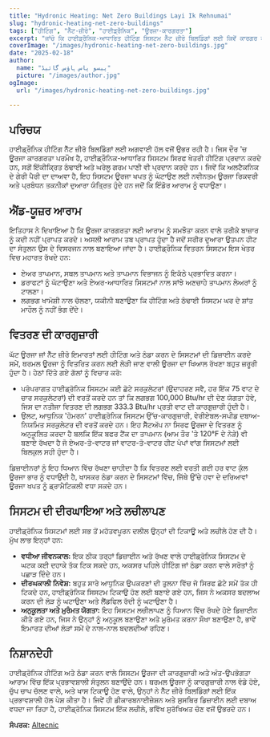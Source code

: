 ```yaml
---
title: "Hydronic Heating: Net Zero Buildings Layi Ik Rehnumai"
slug: "hydronic-heating-net-zero-buildings"
tags: ["ਹੀਟਿੰਗ", "ਨੈੱਟ-ਜ਼ੀਰੋ", "ਹਾਈਡ੍ਰੌਨਿਕ", "ਊਰਜਾ-ਕਾਰਗਰਤਾ"]
excerpt: "ਜਾਂਚੋ ਕਿ ਹਾਈਡ੍ਰੌਨਿਕ-ਆਧਾਰਿਤ ਹੀਟਿੰਗ ਸਿਸਟਮ ਨੈੱਟ ਜ਼ੀਰੋ ਬਿਲਡਿੰਗਾਂ ਲਈ ਕਿਵੇਂ ਕਾਰਗਰ ਹੱਲ ਪੇਸ਼ ਕਰਦੇ ਹਨ ਜਦੋਂਕਿ ਉੱਚ ਸੁਖਾਣ ਪੱਧਰ ਨੂੰ ਬਣਾਏ ਰੱਖਦੇ ਹਨ।"
coverImage: "/images/hydronic-heating-net-zero-buildings.jpg"
date: "2025-02-18"
author:
  name: "پیسو پاس ہاؤس گائیڈ"
  picture: "/images/author.jpg"
ogImage:
  url: "/images/hydronic-heating-net-zero-buildings.jpg"

---
```

## ਪਰਿਚਯ

ਹਾਈਡ੍ਰੌਨਿਕ ਹੀਟਿੰਗ ਨੈੱਟ ਜ਼ੀਰੋ ਬਿਲਡਿੰਗਾਂ ਲਈ ਅਗਵਾਈ ਹੱਲ ਵਜੋਂ ਉਭਰ ਰਹੀ ਹੈ। ਜਿਸ ਦੌਰ 'ਚ ਊਰਜਾ ਕਾਰਗਰਤਾ ਪਰਮੌਖ ਹੈ, ਹਾਈਡ੍ਰੌਨਿਕ-ਆਧਾਰਿਤ ਸਿਸਟਮ ਸਿਰਫ ਖੇਤਰੀ ਹੀਟਿੰਗ ਪ੍ਰਦਾਨ ਕਰਦੇ ਹਨ, ਸਗੋਂ ਇੱਕੀਕ੍ਰਿਤ ਠੰਢਾਈ ਅਤੇ ਘਰੇਲੂ ਗਰਮ ਪਾਣੀ ਵੀ ਪ੍ਰਦਾਨ ਕਰਦੇ ਹਨ। ਜਿਵੇਂ ਕਿ ਅਲਟੈਕਨਿਕ ਦੇ ਗੇਰੀ ਪੈਰੀ ਦਾ ਦਾਅਵਾ ਹੈ, ਇਹ ਸਿਸਟਮ ਊਰਜਾ ਖਪਤ ਨੂੰ ਘੱਟਾਉਣ ਲਈ ਨਵੀਨਤਮ ਊਰਜਾ ਰਿਕਵਰੀ ਅਤੇ ਪ੍ਰਬੰਧਨ ਤਕਨੀਕਾਂ ਦੁਆਰਾ ਯੰਤ੍ਰਿਤ ਹੁੰਦੇ ਹਨ ਜਦੋਂ ਕਿ ਇੰਡੋਰ ਆਰਾਮ ਨੂੰ ਵਧਾਉਣਾ।

## ਐਂਡ-ਯੂਜ਼ਰ ਆਰਾਮ

ਇਤਿਹਾਸ ਨੇ ਦਿਖਾਇਆ ਹੈ ਕਿ ਊਰਜਾ ਕਾਰਗਰਤਾ ਲਈ ਆਰਾਮ ਨੂੰ ਸਮਝੌਤਾ ਕਰਨ ਵਾਲੇ ਤਰੀਕੇ ਬਾਜ਼ਾਰ ਨੂੰ ਕਦੀ ਨਹੀਂ ਪ੍ਰਾਪਤ ਕਰਦੇ। ਅਸਲੀ ਆਰਾਮ ਤਬ ਪ੍ਰਾਪਤ ਹੁੰਦਾ ਹੈ ਜਦੋਂ ਸਰੀਰ ਦੁਆਰਾ ਉਤਪਨ ਹੀਟ ਦਾ ਸੰਤੁਲਨ ਉਸ ਦੇ ਵਿਸਰਜਨ ਨਾਲ ਬਣਾਇਆ ਜਾਂਦਾ ਹੈ। ਹਾਈਡ੍ਰੌਨਿਕ ਵਿਤਰਨ ਸਿਸਟਮ ਇਸ ਖੇਤਰ ਵਿਚ ਮਹਾਰਤ ਰੱਖਦੇ ਹਨ:

- ਏਅਰ ਤਾਪਮਾਨ, ਸਥਲ ਤਾਪਮਾਨ ਅਤੇ ਤਾਪਮਾਨ ਵਿਭਾਜਨ ਨੂੰ ਇਕੱਠੇ ਪ੍ਰਭਾਵਿਤ ਕਰਨਾ।
- ਡਰਾਫਟਾਂ ਨੂੰ ਘੱਟਾਉਣਾ ਅਤੇ ਏਅਰ-ਆਧਾਰਿਤ ਸਿਸਟਮਾਂ ਨਾਲ ਸਾਂਝੇ ਅਣਚਾਹੇ ਤਾਪਮਾਨ ਲੇਅਰਾਂ ਨੂੰ ਟਾਲਣਾ।
- ਲਗਭਗ ਖਾਮੋਸ਼ੀ ਨਾਲ ਚੱਲਣਾ, ਯਕੀਨੀ ਬਣਾਉਣਾ ਕਿ ਹੀਟਿੰਗ ਅਤੇ ਠੰਢਾਈ ਸਿਸਟਮ ਘਰ ਦੇ ਸ਼ਾਂਤ ਮਾਹੌਲ ਨੂੰ ਨਹੀਂ ਭੰਗ ਦੇਂਦੇ।
## ਵਿਤਰਣ ਦੀ ਕਾਰਗੁਜ਼ਾਰੀ

ਘੱਟ ਊਰਜਾ ਜਾਂ ਨੈੱਟ ਜ਼ੀਰੋ ਇਮਾਰਤਾਂ ਲਈ ਹੀਟਿੰਗ ਅਤੇ ਠੰਡਾ ਕਰਨ ਦੇ ਸਿਸਟਮਾਂ ਦੀ ਡਿਜ਼ਾਈਨ ਕਰਦੇ ਸਮੇਂ, ਥਰਮਲ ਊਰਜਾ ਨੂੰ ਵਿਤਰਿਤ ਕਰਨ ਲਈ ਲੋੜੀ ਜਾਣ ਵਾਲੀ ਊਰਜਾ ਦਾ ਖਿਆਲ ਰੱਖਣਾ ਬਹੁਤ ਜ਼ਰੂਰੀ ਹੁੰਦਾ ਹੈ। ਹੇਠਾਂ ਦਿੱਤੇ ਗਏ ਗੱਲਾਂ ਨੂੰ ਵਿਚਾਰ ਕਰੋ:

- ਪਰੰਪਰਾਗਤ ਹਾਈਡ੍ਰੋਨਿਕ ਸਿਸਟਮ ਕਈ ਛੋਟੇ ਸਰਕੁਲੇਟਰਾਂ (ਉਦਾਹਰਣ ਸਵੈ, ਹਰ ਇੱਕ 75 ਵਾਟ ਦੇ ਚਾਰ ਸਰਕੁਲੇਟਰਾਂ) ਦੀ ਵਰਤੋਂ ਕਰਦੇ ਹਨ ਤਾਂ ਕਿ ਲਗਭਗ 100,000 Btu/hr ਦੀ ਦੇਣ ਯੋਗਤਾ ਹੋਵੇ, ਜਿਸ ਦਾ ਨਤੀਜਾ ਵਿਤਰਣ ਦੀ ਲਗਭਗ 333.3 Btu/hr ਪ੍ਰਤੀ ਵਾਟ ਦੀ ਕਾਰਗੁਜ਼ਾਰੀ ਹੁੰਦੀ ਹੈ।
- ਉਲਟ, ਆਧੁਨਿਕ 'ਹੋਮਰਨ' ਹਾਈਡ੍ਰੋਨਿਕ ਸਿਸਟਮ ਉੱਚ-ਕਾਰਗੁਜ਼ਾਰੀ, ਵੇਰੀਏਬਲ-ਸਪੀਡ ਦਬਾਅ-ਨਿਯਮਿਤ ਸਰਕੁਲੇਟਰ ਦੀ ਵਰਤੋਂ ਕਰਦੇ ਹਨ। ਇਹ ਸੈੱਟਅੱਪ ਨਾ ਸਿਰਫ ਊਰਜਾ ਦੇ ਵਿਤਰਣ ਨੂੰ ਅਨੁਕੂਲਿਤ ਕਰਦਾ ਹੈ ਬਲਕਿ ਇੱਕ ਬਫਰ ਟੈਂਕ ਦਾ ਤਾਪਮਾਨ (ਆਮ ਤੌਰ 'ਤੇ 120°F ਦੇ ਨੇੜੇ) ਵੀ ਬਣਾਏ ਰੱਖਦਾ ਹੈ ਜੋ ਏਅਰ-ਤੋ-ਵਾਟਰ ਜਾਂ ਵਾਟਰ-ਤੋ-ਵਾਟਰ ਹੀਟ ਪੰਪਾਂ ਵਾਂਗ ਸਿਸਟਮਾਂ ਲਈ ਬਿਲਕੁਲ ਸਹੀ ਹੁੰਦਾ ਹੈ।

ਡਿਜ਼ਾਈਨਰਾਂ ਨੂੰ ਇਹ ਧਿਆਨ ਵਿੱਚ ਰੱਖਣਾ ਚਾਹੀਦਾ ਹੈ ਕਿ ਵਿਤਰਣ ਲਈ ਵਰਤੀ ਗਈ ਹਰ ਵਾਟ ਕੁੱਲ ਊਰਜਾ ਭਾਰ ਨੂੰ ਵਧਾਉਂਦੀ ਹੈ, ਖਾਸਕਰ ਠੰਡਾ ਕਰਨ ਦੇ ਸਿਸਟਮਾਂ ਵਿੱਚ, ਜਿੱਥੇ ਉੱਚੇ ਹਵਾ ਦੇ ਦਰਿਆਵਾਂ ਊਰਜਾ ਖਪਤ ਨੂੰ ਡ੍ਰਾਮੈਟਿਕਲੀ ਵਧਾ ਸਕਦੇ ਹਨ।
## ਸਿਸਟਮ ਦੀ ਦੀਰਘਾਇਆ ਅਤੇ ਲਚੀਲਾਪਣ

ਹਾਈਡ੍ਰੋਨਿਕ ਸਿਸਟਮਾਂ ਲਈ ਸਭ ਤੋਂ ਮਹੱਤਵਪੂਰਨ ਦਲੀਲ ਉਨ੍ਹਾਂ ਦੀ ਟਿਕਾਊ ਅਤੇ ਲਚੀਲੇ ਹੋਣ ਦੀ ਹੈ। ਮੁੱਖ ਲਾਭ ਇਨ੍ਹਾਂ ਹਨ:

- **ਵਧੀਆ ਜੀਵਨਕਾਲ:** ਇਕ ਠੀਕ ਤਰ੍ਹਾਂ ਡਿਜ਼ਾਈਨ ਅਤੇ ਰੱਖਣ ਵਾਲੇ ਹਾਈਡ੍ਰੋਨਿਕ ਸਿਸਟਮ ਦੇ ਘਟਕ ਕਈ ਦਹਾਕੇ ਤੱਕ ਟਿਕ ਸਕਦੇ ਹਨ, ਅਕਸਰ ਪਹਿਲੇ ਹੀਟਿੰਗ ਜਾਂ ਠੰਡਾ ਕਰਨ ਵਾਲੇ ਸਰੋਤਾਂ ਨੂੰ ਪਛਾੜ ਦਿੰਦੇ ਹਨ।
- **ਦੀਰਘਕਾਲੀ ਨਿਵੇਸ਼:** ਬਹੁਤ ਸਾਰੇ ਆਧੁਨਿਕ ਉਪਕਰਣਾਂ ਦੀ ਤੁਲਨਾ ਵਿੱਚ ਜੋ ਸਿਰਫ ਛੋਟੇ ਸਮੇਂ ਤੱਕ ਹੀ ਟਿਕਦੇ ਹਨ, ਹਾਈਡ੍ਰੋਨਿਕ ਸਿਸਟਮ ਟਿਕਾਉ ਹੋਣ ਲਈ ਬਣਾਏ ਗਏ ਹਨ, ਜਿਸ ਨੇ ਅਕਸਰ ਬਦਲਾਅ ਕਰਨ ਦੀ ਲੋੜ ਨੂੰ ਘਟਾਉਣਾ ਅਤੇ ਲੈਂਡਫਿਲ ਰੱਦੀ ਨੂੰ ਘਟਾਉਣਾ ਹੈ।
- **ਅਨੁਕੂਲਤਾ ਅਤੇ ਮੁਰੰਮਤ ਯੋਗਤਾ:** ਇਹ ਸਿਸਟਮ ਲਚੀਲਾਪਣ ਨੂੰ ਧਿਆਨ ਵਿੱਚ ਰੱਖਦੇ ਹੋਏ ਡਿਜ਼ਾਈਨ ਕੀਤੇ ਗਏ ਹਨ, ਜਿਸ ਨੇ ਉਨ੍ਹਾਂ ਨੂੰ ਅਨੁਕੂਲ ਬਣਾਉਣਾ ਅਤੇ ਮੁਰੰਮਤ ਕਰਨਾ ਸੌਖਾ ਬਣਾਉਣਾ ਹੈ, ਭਾਵੇਂ ਇਮਾਰਤ ਦੀਆਂ ਲੋੜਾਂ ਸਮੇਂ ਦੇ ਨਾਲ-ਨਾਲ ਬਦਲਦੀਆਂ ਰਹਿਣ।

## ਨਿਸ਼ਾਨਦੇਹੀ

ਹਾਈਡ੍ਰੋਨਿਕ ਹੀਟਿੰਗ ਅਤੇ ਠੰਡਾ ਕਰਨ ਵਾਲੇ ਸਿਸਟਮ ਊਰਜਾ ਦੀ ਕਾਰਗੁਜ਼ਾਰੀ ਅਤੇ ਅੰਤ-ਉਪਭੋਗਤਾ ਆਰਾਮ ਵਿੱਚ ਇੱਕ ਪ੍ਰਭਾਵਸ਼ਾਲੀ ਸੰਤੁਲਨ ਬਣਾਉਂਦੇ ਹਨ। ਥਰਮਲ ਊਰਜਾ ਨੂੰ ਕਾਰਗੁਜ਼ਾਰੀ ਨਾਲ ਵੰਡੇ ਹੋਏ, ਚੁੱਪ ਚਾਪ ਚੱਲਣ ਵਾਲੇ, ਅਤੇ ਖਾਸ ਟਿਕਾਊ ਹੋਣ ਵਾਲੇ, ਉਨ੍ਹਾਂ ਨੇ ਨੈੱਟ ਜ਼ੀਰੋ ਬਿਲਡਿੰਗਾਂ ਲਈ ਇੱਕ ਪ੍ਰਭਾਵਸ਼ਾਲੀ ਹੱਲ ਪੇਸ਼ ਕੀਤਾ ਹੈ। ਜਿਵੇਂ ਹੀ ਡੀਕਾਰਬਨਾਈਜ਼ੇਸ਼ਨ ਅਤੇ ਸੁਸਥਿਰ ਡਿਜ਼ਾਈਨ ਲਈ ਦਬਾਅ ਵਧਦਾ ਜਾ ਰਿਹਾ ਹੈ, ਹਾਈਡ੍ਰੋਨਿਕ ਸਿਸਟਮ ਇੱਕ ਲਚੀਲੇ, ਭਵਿੱਖ ਸੁਰੱਖਿਅਤ ਚੋਣ ਵਜੋਂ ਉਭਰਦੇ ਹਨ।

**ਸੰਪਰਕ:** [Altecnic](https://www.altecnic.co.uk)
